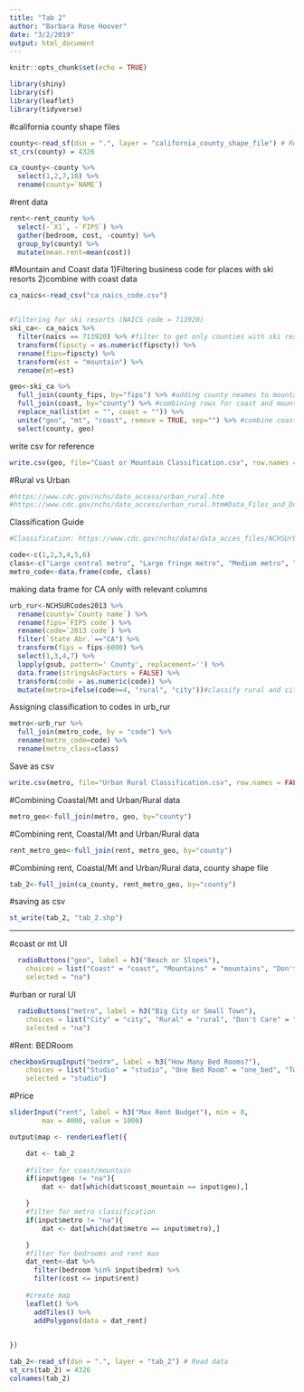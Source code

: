 ```yaml
---
title: "Tab 2"
author: "Barbara Rose Hoover"
date: "3/2/2019"
output: html_document
---
```


```r
knitr::opts_chunk$set(echo = TRUE)
```

```r
library(shiny)
library(sf)
library(leaflet)
library(tidyverse)
```

#california county shape files
```r
county<-read_sf(dsn = ".", layer = "california_county_shape_file") # Read data
st_crs(county) = 4326 

ca_county<-county %>% 
  select(1,2,7,10) %>%
  rename(county=`NAME`)  
```

#rent data
```r
rent<-rent_county %>% 
  select(-`X1`, -`FIPS`) %>% 
  gather(bedroom, cost, -county) %>% 
  group_by(county) %>% 
  mutate(mean.rent=mean(cost))
```

#Mountain and Coast data
1)Filtering business code for places with ski resorts
2)combine with coast data
```r
ca_naics<-read_csv("ca_naics_code.csv")


#filtering for ski resorts (NAICS code = 713920)
ski_ca<- ca_naics %>% 
  filter(naics == 713920) %>% #filter to get only counties with ski resorts to identify mountains
  transform(fipscty = as.numeric(fipscty)) %>% 
  rename(fips=fipscty) %>% 
  transform(est = "mountain") %>% 
  rename(mt=est) 

geo<-ski_ca %>% 
  full_join(county_fips, by="fips") %>% #adding county neames to mountain data
  full_join(coast, by="county") %>% #combining rows for coast and mountain into one row names "coast_mountain"
  replace_na(list(mt = "", coast = "")) %>% 
  unite("geo", "mt", "coast", remove = TRUE, sep="") %>% #combine coast and mountain into one column
  select(county, geo)
```
write csv for reference
```r
write.csv(geo, file="Coast or Mountain Classification.csv", row.names = FALSE)
```

#Rural vs Urban

```r
#https://www.cdc.gov/nchs/data_access/urban_rural.htm
#https://www.cdc.gov/nchs/data_access/urban_rural.htm#Data_Files_and_Documentation

```
Classification Guide
```r
#Classification: https://www.cdc.gov/nchs/data/data_acces_files/NCHSUrbruralFileDocumentationInternet2.pdf

code<-c(1,2,3,4,5,6)
class<-c("Large central metro", "Large fringe metro", "Medium metro", "Small metro", "Micropolitan", "Noncore")
metro_code<-data.frame(code, class)
```
making data frame for CA only with relevant columns 
```r
urb_rur<-NCHSURCodes2013 %>%
  rename(county=`County name`) %>% 
  rename(fips=`FIPS code`) %>%
  rename(code=`2013 code`) %>% 
  filter(`State Abr.`=="CA") %>%
  transform(fips = fips-6000) %>% 
  select(1,3,4,7) %>% 
  lapply(gsub, pattern=' County', replacement='') %>% 
  data.frame(stringsAsFactors = FALSE) %>% 
  transform(code = as.numeric(code)) %>%
  mutate(metro=ifelse(code>=4, "rural", "city"))#classify rural and city
```

Assigning classification to codes in urb_rur
```r
metro<-urb_rur %>% 
  full_join(metro_code, by = "code") %>% 
  rename(metro_code=code) %>% 
  rename(metro_class=class)
```
Save as csv
```r
write.csv(metro, file="Urban Rural Classification.csv", row.names = FALSE)
```

#Combining Coastal/Mt and Urban/Rural data
```r
metro_geo<-full_join(metro, geo, by="county")
```

#Combining rent, Coastal/Mt and Urban/Rural data
```r
rent_metro_geo<-full_join(rent, metro_geo, by="county")
```

#Combining rent, Coastal/Mt and Urban/Rural data, county shape file

```r
tab_2<-full_join(ca_county, rent_metro_geo, by="county")
```
#saving as csv
```r
st_write(tab_2, "tab_2.shp")
```

-----------------------------------------
#coast or mt UI
```r
  radioButtons("geo", label = h3("Beach or Slopes"),
    choices = list("Coast" = "coast", "Mountains" = "mountains", "Don't Care" = "na"), 
    selected = "na")
```

#urban or rural UI
```r
  radioButtons("metro", label = h3("Big City or Small Town"),
    choices = list("City" = "city", "Rural" = "rural", "Don't Care" = "na"), 
    selected = "na")
```

#Rent: BEDRoom
```r
checkboxGroupInput("bedrm", label = h3("How Many Bed Rooms?"), 
    choices = list("Studio" = "studio", "One Bed Room" = "one_bed", "Two Bed Room" = "two_bed", "Three Bed Room" = "three_bed"),
    selected = "studio")
```

#Price
```r
sliderInput("rent", label = h3("Max Rent Budget"), min = 0, 
        max = 4000, value = 1000)
```


```r
output$map <- renderLeaflet({

    dat <- tab_2
    
    #filter for coast/mountain
    if(input$geo != "na"){
        dat <- dat[which(dat$coast_mountain == input$geo),]

    }
    #filter for metro classification
    if(input$metro != "na"){
        dat <- dat[which(dat$metro == input$metro),]

    }
    #filter for bedrooms and rent max
    dat_rent<-dat %>%
      filter(bedroom %in% input$bedrm) %>% 
      filter(cost <= input$rent)
    
    #create map
    leaflet() %>% 
      addTiles() %>% 
      addPolygons(data = dat_rent)
      

})
```




```r
tab_2<-read_sf(dsn = ".", layer = "tab_2") # Read data
st_crs(tab_2) = 4326 
colnames(tab_2)
```


